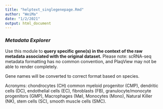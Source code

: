 ```yaml
---
title: "helptext_singlegenepage.Rmd"
author: "WeiMa"
date: "1/2/2021"
output: html_document
---
```


### ***Metadata Explorer***

Use this module to **query specific gene(s) in the context of the raw metadata associated with the original dataset.** Please note: scRNA-seq metadata formatting has no common convention, and PlaqView may not be able to render completely. 

Gene names will be converted to correct format based on species. 

Acronyms: chondrocytes (CH) common myeloid progenitor (CMP), dendritic cells (DC), endothelial cells (EC), fibroblasts (FB), granulocyte/monocyte progenitors (GMP), Macrophages (Mø), Monocytes (Mono), Natural Killer (NK), stem cells (SC), smooth muscle cells (SMC).
